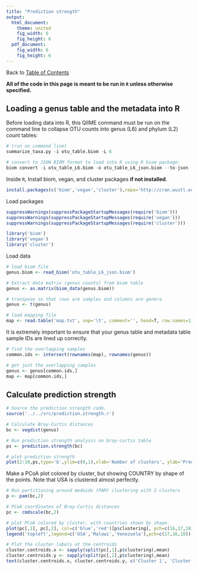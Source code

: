 ```yaml
---
title: "Prediction strength"
output:
  html_document:
    theme: united
    fig_width: 6
    fig_height: 6
  pdf_document:
    fig_width: 6
    fig_height: 6
---
```

Back to [Table of Contents](../../doc/index.html)  

**All of the code in this page is meant to be run in ```R``` unless otherwise specified.**

## Loading a genus table and the metadata into R
Before loading data into R, this QIIME command must be run on the command line to collapse OTU counts into genus (L6) and phylum (L2) count tables:
```r
# (run on command line)
summarize_taxa.py -i otu_table.biom -L 6 

# convert to JSON BIOM format to load into R using R biom package:
biom convert -i otu_table_L6.biom -o otu_table_L6_json.biom --to-json
```


Inside `R`, Install biom, vegan, and cluster packages **if not installed**.
```r
install.packages(c('biom','vegan','cluster'),repo='http://cran.wustl.edu')
```

Load packages
```r
suppressWarnings(suppressPackageStartupMessages(require('biom')))
suppressWarnings(suppressPackageStartupMessages(require('vegan')))
suppressWarnings(suppressPackageStartupMessages(require('cluster')))
```

```r
library('biom')
library('vegan')
library('cluster')
```

Load data
```r
# load biom file
genus.biom <- read_biom('otu_table_L6_json.biom')

# Extract data matrix (genus counts) from biom table
genus <- as.matrix(biom_data(genus.biom))

# transpose so that rows are samples and columns are genera
genus <- t(genus)

# load mapping file
map <- read.table('map.txt', sep='\t', comment='', head=T, row.names=1)
```


It is extremely important to ensure that your genus table and metadata table sample IDs are lined up correctly.
```r
# find the overlapping samples
common.ids <- intersect(rownames(map), rownames(genus))

# get just the overlapping samples
genus <- genus[common.ids,]
map <- map[common.ids,]
```


## Calculate prediction strength

```r
# Source the prediction strength code.
source('../../src/prediction.strength.r')

# Calculate Bray-Curtis distances
bc <- vegdist(genus)

# Run prediction strength analysis on bray-curtis table
ps <- prediction.strength(bc)

# plot prediction strength
plot(2:10,ps,type='b',ylim=c(0,1),xlab='Number of clusters', ylab='Prediction strength')
```

Make a PCoA plot colored by cluster, but showing COUNTRY by shape of the points. Note that USA is clustered almost perfectly.
```r
# Run partitioning around medoids (PAM) clustering with 2 clusters
p <- pam(bc,2)

# PCoA coordinates of Bray-Curtis distances
pc <- cmdscale(bc,2)

# plot PCoA colored by cluster, with countries shown by shape.
plot(pc[,1], pc[,2], col=c('blue','red')[p$clustering], pch=c(16,17,18)[map$COUNTRY])
legend('topleft',legend=c('USA','Malawi','Venezuela'),pch=c(17,16,18))

# Plot the cluster labels at the centroids
cluster.centroids.x <- sapply(split(pc[,1],p$clustering),mean)
cluster.centroids.y <- sapply(split(pc[,2],p$clustering),mean)
text(cluster.centroids.x, cluster.centroids.y, c('Cluster 1', 'Cluster 2'),col=c('blue','red'))
```